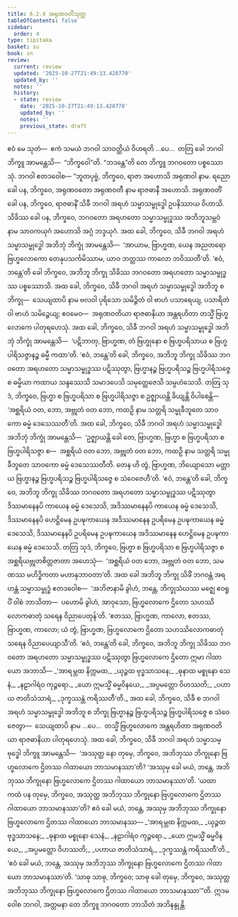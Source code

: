 ```yaml
---
title: 6.2.4 အရုဏဝတီသုတ္တ
tableOfContents: false
sidebar:
  order: 4
type: tipitaka
basket: su
book: sn
review:
  current: review
  updated: '2025-10-27T21:49:13.420770'
  updated_by: ''
  notes: ''
  history:
  - state: review
    date: '2025-10-27T21:49:13.420770'
    updated_by: ''
    notes: ''
    previous_state: draft
---
```



<ReviewStatus review={frontmatter.review} showDetails={true} />

<HypothesisAnnotation frontmatter={frontmatter} />

<DynamicBreadcrumb />

<Division number="185" book="sn" e="ch" v="18" p="306">

<Paragraph number="1104" book="sn">
ဧဝံ မေ သုတံ—  ဧကံ သမယံ ဘဂဝါ သာဝတ္ထိယံ ဝိဟရတိ …ပေ…  တတြ ခေါ ဘဂဝါ ဘိက္ခူ အာမန္တေသိ—  “ဘိက္ခဝေါ”တိ. “ဘဒန္တေ”တိ တေ ဘိက္ခူ ဘဂဝတော ပစ္စဿောသုံ. ဘဂဝါ ဧတဒဝေါစ—
</Paragraph>

<Paragraph number="1105" book="sn">
“ဘူတပုဗ္ဗံ, ဘိက္ခဝေ, ရာဇာ အဟောသိ အရုဏဝါ နာမ. ရညော ခေါ ပန, ဘိက္ခဝေ, အရုဏဝတော အရုဏဝတီ နာမ ရာဇဓာနီ အဟောသိ. အရုဏဝတိံ ခေါ ပန, ဘိက္ခဝေ, ရာဇဓာနိံ သိခီ ဘဂဝါ အရဟံ သမ္မာသမ္ဗုဒ္ဓေါ ဥပနိဿာယ ဝိဟာသိ. သိခိဿ ခေါ ပန, ဘိက္ခဝေ, ဘဂဝတော အရဟတော သမ္မာသမ္ဗုဒ္ဓဿ အဘိဘူသမ္ဘဝံ နာမ သာဝကယုဂံ အဟောသိ အဂ္ဂံ ဘဒ္ဒယုဂံ. အထ ခေါ, ဘိက္ခဝေ, သိခီ ဘဂဝါ အရဟံ သမ္မာသမ္ဗုဒ္ဓေါ အဘိဘုံ ဘိက္ခုံ အာမန္တေသိ—  ‘အာယာမ, ဗြာဟ္မဏ, ယေန အညတရော ဗြဟ္မလောကော တေနုပသင်္ကမိဿာမ, ယာဝ ဘတ္တဿ ကာလော ဘဝိဿတီ’တိ. ‘ဧဝံ, ဘန္တေ’တိ ခေါ ဘိက္ခဝေ, အဘိဘူ ဘိက္ခု သိခိဿ ဘဂဝတော အရဟတော သမ္မာသမ္ဗုဒ္ဓဿ ပစ္စဿောသိ. အထ ခေါ, ဘိက္ခဝေ, သိခီ ဘဂဝါ အရဟံ သမ္မာသမ္ဗုဒ္ဓေါ အဘိဘူ စ ဘိက္ခု—  သေယျထာပိ နာမ ဗလဝါ ပုရိသော သမိဉ္ဇိတံ ဝါ ဗာဟံ ပသာရေယျ, ပသာရိတံ ဝါ ဗာဟံ သမိဉ္ဇေယျ; ဧဝမေဝ—  အရုဏဝတိယာ ရာဇဓာနိယာ အန္တရဟိတာ တသ္မိံ ဗြဟ္မလောကေ ပါတုရဟေသုံ.
</Paragraph>

<Paragraph number="1106" book="sn">
အထ ခေါ, ဘိက္ခဝေ, သိခီ ဘဂဝါ အရဟံ သမ္မာသမ္ဗုဒ္ဓေါ အဘိဘုံ ဘိက္ခုံ အာမန္တေသိ—  ‘ပဋိဘာတု, ဗြာဟ္မဏ, တံ ဗြဟ္မုနော စ ဗြဟ္မပရိသာယ စ ဗြဟ္မပါရိသဇ္ဇာနဉ္စ ဓမ္မီ ကထာ’တိ. ‘ဧဝံ, ဘန္တေ’တိ ခေါ, ဘိက္ခဝေ, အဘိဘူ ဘိက္ခု သိခိဿ ဘဂဝတော အရဟတော သမ္မာသမ္ဗုဒ္ဓဿ ပဋိဿုတွာ, ဗြဟ္မာနဉ္စ ဗြဟ္မပရိသဉ္စ ဗြဟ္မပါရိသဇ္ဇေ စ ဓမ္မိယာ ကထာယ သန္ဒဿေသိ သမာဒပေသိ သမုတ္တေဇေသိ သမ္ပဟံသေသိ. တတြ သုဒံ, ဘိက္ခဝေ, ဗြဟ္မာ စ ဗြဟ္မပရိသာ စ ဗြဟ္မပါရိသဇ္ဇာ စ ဥဇ္ဈာယန္တိ ခိယျန္တိ ဝိပါစေန္တိ—  ‘အစ္ဆရိယံ ဝတ, ဘော, အဗ္ဘုတံ ဝတ ဘော, ကထဉှိ နာမ သတ္ထရိ သမ္မုခီဘူတေ သာဝကော ဓမ္မံ ဒေသေဿတီ’တိ.
</Paragraph>

<Paragraph number="1107" book="sn">
အထ ခေါ, ဘိက္ခဝေ, သိခီ ဘဂဝါ အရဟံ သမ္မာသမ္ဗုဒ္ဓေါ အဘိဘုံ ဘိက္ခုံ အာမန္တေသိ—  ‘ဥဇ္ဈာယန္တိ ခေါ တေ, ဗြာဟ္မဏ, ဗြဟ္မာ စ ဗြဟ္မပရိသာ စ ဗြဟ္မပါရိသဇ္ဇာ စ—  အစ္ဆရိယံ ဝတ ဘော, အဗ္ဘုတံ ဝတ ဘော, ကထဉှိ နာမ သတ္ထရိ သမ္မုခီဘူတေ သာဝကော ဓမ္မံ ဒေသေဿတီတိ. တေန ဟိ တွံ, ဗြာဟ္မဏ, ဘိယျောသော မတ္တာယ ဗြဟ္မာနဉ္စ ဗြဟ္မပရိသဉ္စ ဗြဟ္မပါရိသဇ္ဇေ စ သံဝေဇေဟီ’တိ. ‘ဧဝံ, ဘန္တေ’တိ ခေါ, ဘိက္ခဝေ, အဘိဘူ ဘိက္ခု သိခိဿ ဘဂဝတော အရဟတော သမ္မာသမ္ဗုဒ္ဓဿ ပဋိဿုတွာ ဒိဿမာနေနပိ ကာယေန ဓမ္မံ ဒေသေသိ, အဒိဿမာနေနပိ ကာယေန ဓမ္မံ ဒေသေသိ, ဒိဿမာနေနပိ ဟေဋ္ဌိမေန ဥပဍ္ဎကာယေန အဒိဿမာနေန ဥပရိမေန ဥပဍ္ဎကာယေန ဓမ္မံ ဒေသေသိ, ဒိဿမာနေနပိ ဥပရိမေန ဥပဍ္ဎကာယေန အဒိဿမာနေန ဟေဋ္ဌိမေန ဥပဍ္ဎကာယေန ဓမ္မံ ဒေသေသိ. တတြ သုဒံ, ဘိက္ခဝေ, ဗြဟ္မာ စ ဗြဟ္မပရိသာ စ ဗြဟ္မပါရိသဇ္ဇာ စ အစ္ဆရိယဗ္ဘုတစိတ္တဇာတာ အဟေသုံ—  ‘အစ္ဆရိယံ ဝတ ဘော, အဗ္ဘုတံ ဝတ ဘော, သမဏဿ မဟိဒ္ဓိကတာ မဟာနုဘာဝတာ’တိ.
</Paragraph>

<Paragraph number="1108" book="sn">
အထ ခေါ အဘိဘူ ဘိက္ခု သိခိံ ဘဂဝန္တံ အရဟန္တံ သမ္မာသမ္ဗုဒ္ဓံ ဧတဒဝေါစ—  ‘အဘိဇာနာမိ ခွါဟံ, ဘန္တေ, ဘိက္ခုသံဃဿ မဇ္ဈေ ဧဝရူပိံ ဝါစံ ဘာသိတာ—  ပဟောမိ ခွါဟံ, အာဝုသော, ဗြဟ္မလောကေ ဌိတော သဟဿိလောကဓာတုံ သရေန ဝိညာပေတုန်’တိ. ‘ဧတဿ, ဗြာဟ္မဏ, ကာလော, ဧတဿ, ဗြာဟ္မဏ, ကာလော; ယံ တွံ, ဗြာဟ္မဏ, ဗြဟ္မလောကေ ဌိတော သဟဿိလောကဓာတုံ သရေန ဝိညာပေယျာသီ’တိ. ‘ဧဝံ, ဘန္တေ’တိ ခေါ, ဘိက္ခဝေ, အဘိဘူ ဘိက္ခု သိခိဿ ဘဂဝတော အရဟတော သမ္မာသမ္ဗုဒ္ဓဿ ပဋိဿုတွာ ဗြဟ္မလောကေ ဌိတော ဣမာ ဂါထာယော အဘာသိ—
</Paragraph>

<Paragraph number="1109" type="verses" book="sn">
_‘အာရမ္ဘထ နိက္ကမထ,_  
_ယုဉ္ဇထ ဗုဒ္ဓသာသနေ;_  
_ဓုနာထ မစ္စုနော သေနံ,_  
_နဠာဂါရံဝ ကုဉ္ဇရော._  

</Paragraph>

<Paragraph number="1110" type="verses" book="sn">
_ယော ဣမသ္မိံ ဓမ္မဝိနယေ,_  
_အပ္ပမတ္တော ဝိဟဿတိ;_  
_ပဟာယ ဇာတိသံသာရံ,_  
_ဒုက္ခဿန္တံ ကရိဿတီ’တိ._  

</Paragraph>

<Paragraph number="1111" book="sn">
အထ ခေါ, ဘိက္ခဝေ, သိခီ စ ဘဂဝါ အရဟံ သမ္မာသမ္ဗုဒ္ဓေါ အဘိဘူ စ ဘိက္ခု ဗြဟ္မာနဉ္စ ဗြဟ္မပရိသဉ္စ ဗြဟ္မပါရိသဇ္ဇေ စ သံဝေဇေတွာ—  သေယျထာပိ နာမ …ပေ…  တသ္မိံ ဗြဟ္မလောကေ အန္တရဟိတာ အရုဏဝတိယာ ရာဇဓာနိယာ ပါတုရဟေသုံ. အထ ခေါ, ဘိက္ခဝေ, သိခီ ဘဂဝါ အရဟံ သမ္မာသမ္ဗုဒ္ဓေါ ဘိက္ခူ အာမန္တေသိ—  ‘အဿုတ္ထ နော တုမှေ, ဘိက္ခဝေ, အဘိဘုဿ ဘိက္ခုနော ဗြဟ္မလောကေ ဌိတဿ ဂါထာယော ဘာသမာနဿာ’တိ? ‘အဿုမှ ခေါ မယံ, ဘန္တေ, အဘိဘုဿ ဘိက္ခုနော ဗြဟ္မလောကေ ဌိတဿ ဂါထာယော ဘာသမာနဿာ’တိ. ‘ယထာ ကထံ ပန တုမှေ, ဘိက္ခဝေ, အဿုတ္ထ အဘိဘုဿ ဘိက္ခုနော ဗြဟ္မလောကေ ဌိတဿ ဂါထာယော ဘာသမာနဿာ’တိ? ဧဝံ ခေါ မယံ, ဘန္တေ, အဿုမှ အဘိဘုဿ ဘိက္ခုနော ဗြဟ္မလောကေ ဌိတဿ ဂါထာယော ဘာသမာနဿ—
</Paragraph>

<Paragraph number="1112" type="verses" book="sn">
_‘အာရမ္ဘထ နိက္ကမထ,_  
_ယုဉ္ဇထ ဗုဒ္ဓသာသနေ;_  
_ဓုနာထ မစ္စုနော သေနံ,_  
_နဠာဂါရံဝ ကုဉ္ဇရော._  

</Paragraph>

<Paragraph number="1113" type="verses" book="sn">
_ယော ဣမသ္မိံ ဓမ္မဝိနယေ,_  
_အပ္ပမတ္တော ဝိဟဿတိ;_  
_ပဟာယ ဇာတိသံသာရံ,_  
_ဒုက္ခဿန္တံ ကရိဿတီ’တိ._  

</Paragraph>

<Paragraph number="1114" book="sn">
‘ဧဝံ ခေါ မယံ, ဘန္တေ, အဿုမှ အဘိဘုဿ ဘိက္ခုနော ဗြဟ္မလောကေ ဌိတဿ ဂါထာယော ဘာသမာနဿာ’တိ. ‘သာဓု သာဓု, ဘိက္ခဝေ; သာဓု ခေါ တုမှေ, ဘိက္ခဝေ, အဿုတ္ထ အဘိဘုဿ ဘိက္ခုနော ဗြဟ္မလောကေ ဌိတဿ ဂါထာယော ဘာသမာနဿာ’”တိ.
</Paragraph>

<Paragraph number="1115" book="sn">
ဣဒမဝေါစ ဘဂဝါ, အတ္တမနာ တေ ဘိက္ခူ ဘဂဝတော ဘာသိတံ အဘိနန္ဒုန္တိ.
</Paragraph>
</Division>
